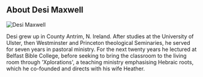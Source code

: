 
## About Desi Maxwell

![Desi Maxwell](./desi.jpg)

Desi grew up in County Antrim, N. Ireland. After studies at the University of Ulster, then Westminster and Princeton theological Seminaries, he served for seven years in pastoral ministry. For the next twenty years he lectured at Belfast Bible College, before seeking to bring the classroom to the living room through 'Xplorations', a teaching ministry emphasising Hebraic roots, which he co-founded and directs with his wife Heather. 